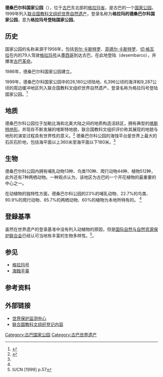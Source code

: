 {{世界遗产概要表
|zh_name =格拉玛的德桑巴尔科国家公园
|site_img =Gran_Parque_Nacional_Desembarco_del_Granma.jpg
|site_img_capt =
|site_img_width =350px
|en_name =Desembarco del Granma National Park
|fr_name =Parc national Desembarco del Granma
|country ={{CUB}}
|Region = 拉丁美洲和加勒比地区
|area =
|criterion_c =(vii)(viii)
|ID =889
|rg_year =1999
|Danger_year =
|ex_rg_year =
|iucn =
|remarks =
|org_url =http://whc.unesco.org/en/list/889
|map_img =
|map_img_width =
|locator_x =
|locator_y =
|Coor =
}}
{{Infobox Protected area
| name = 德桑巴尔科国家公园
| iucn_category = II
| photo =
| photo_caption =
| location = [[古巴|古巴]]
| nearest_city =
| lat_d = 19
| lat_m = 53
| lat_s = 00
| lat_NS = N
| long_d = 77
| long_m = 38
| long_s = 00
| long_EW = W
| area = 261.80 km²
| established = 1986年
| visitation_num =
| visitation_year =
| governing_body =
}}

'''德桑巴尔科国家公园'''（{{lang-es|Parque Nacional Desembarco del Granma}}），位于[[古巴|古巴]]东北部的[[格拉玛省|格拉玛省]]，是古巴的一个[[国家公园|国家公园]]。1999年列入[[联合国教科文组织|联合国教科文组织]][[世界自然遗产|世界自然遗产]]，登录名称为'''格拉玛的德桑巴尔科国家公园'''，意为'''格拉玛号登陆国家公园'''。

== 历史 ==
国家公园的名称来源于1956年，包括[[劳尔·卡斯特罗|劳尔·卡斯特罗]]、[[菲德尔·卡斯特罗|菲德尔·卡斯特罗]]、[[切·格瓦拉|切·格瓦拉]]在内的79人驾驶[[格拉玛号|格拉玛号]]从[[墨西哥|墨西哥]]到达古巴，在此地登陆（desembarco），并爆发[[古巴革命|古巴革命]]。

1986年，德桑巴尔科国家公园建立。

1999年，德桑巴尔科国家公园中的26,180公顷陆地、6,396公顷的海洋和9,287公顷的周边缓冲地区列入联合国教科文组织世界自然遗产，登录名称为格拉玛号登陆国家公园。<ref name="中国航空旅游网">{{cite web|title=格朗玛的德桑巴尔科国家公园|url=http://yichan.cnair.com/743/|accessdate=2011-01-23|archive-date=2020-04-28|archive-url=https://web.archive.org/web/20200428015451/http://yichan.cnair.com/743/|dead-url=no}}</ref> 

== 地质 ==
德桑巴尔科公园位于加勒比海和北美大陆之间的地质构造活跃区，拥有典型的[[喀斯特地形|喀斯特地形]]，并现存不断发展的喀斯特地貌，联合国教科文组织评价称其展现的地貌与地形的演变过程具有世界性的意义。<ref>{{cite web|title=Desembarco del Granma National Park|url=http://whc.unesco.org/en/list/889|accessdate=2011-01-23|archive-date=2018-12-24|archive-url=https://web.archive.org/web/20181224225808/http://whc.unesco.org/en/list/889|dead-url=no}}</ref> 德桑巴尔科公园的海蚀平台是世界上最大的石灰石阶地，包括海平面以上360米至海平面以下180米。<ref name="中国航空旅游网"/>

== 生物 ==
德桑巴尔科公园内拥有哺乳动物13种、鸟类110种、爬行动物44种、植物512种，此外还有7种两栖动物。一种观点认为，该地区为古巴的一个开花植物的最重要的中心之一。

在动植物的独特性方面，德桑巴尔科公园的23%的哺乳动物、22.7%的鸟类、90.9%的爬行动物、85.7%的两栖动物、60%的植物为本地所特有的。 <ref name="中国航空旅游网"/>

== 登録基準 ==
{{世界遺産基準|7|8}}

虽然在世界遗产的登录基准中没有列入动植物的原因，但是[[IUCN|国际自然与自然资源保护联合会]]已经认可当地有丰富的生物多样性。<ref>IUCN [1999] p.57</ref>。

== 参见 ==
*[[格拉玛号|格拉玛号]]
*[[海蝕平臺|海蝕平臺]]

== 参考资料 ==
{{reflist}}

== 外部链接 ==
* [https://archive.is/20000816191902/http://www.wcmc.org.uk/protected_areas/data/wh/desembar.html 世界保护监测中心]
* [http://whc.unesco.org/en/list/889 联合国教科文组织登记内容] {{Wayback|url=http://whc.unesco.org/en/list/889 |date=20181224225808 }}

{{古巴世界遗产}}

[[Category:古巴国家公园|Category:古巴国家公园]]
[[Category:古巴世界遗产|Category:古巴世界遗产]]